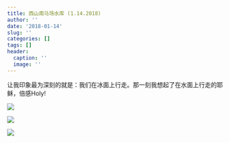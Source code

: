 ```yaml
---
title: 西山南马场水库 (1.14.2018)
author: ''
date: '2018-01-14'
slug: ''
categories: []
tags: []
header:
  caption: ''
  image: ''
---
```


让我印象最为深刻的就是：我们在冰面上行走。那一刻我想起了在水面上行走的耶稣，倍感Holy!

![](/post/2018-01-14-_files/18.jpeg)

![](/post/2018-01-14-_files/19.jpeg)

![](/post/2018-01-14-_files/20.jpeg)


